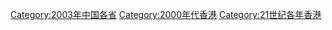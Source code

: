 {{catmore}}
{{Commonscat|2003 in Hong Kong}}

[[Category:2003年中国各省|Category:2003年中国各省]]
[[Category:2000年代香港|Category:2000年代香港]]
[[Category:21世纪各年香港|Category:21世纪各年香港]]